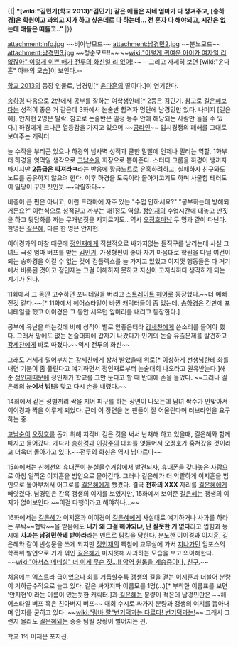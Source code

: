 {{|
'''"[wiki:"김민기(학교 2013)"김민기] 같은 애들은 지네 엄마가 다 챙겨주고, [송하경]은 학원이고 과외고 지가 하고 싶은데로 다 하는데... 전 혼자 다 해야되고, 시간은 없는데 애들은 떠들고.."'''
|}}

attachment:info.jpg
~~비아냥모드~~
attachment:남경민2.jpg
~~분노모드~~
attachment:남경민3.jpg
~~청순모드!!~~ ~~[[wiki:"이렇게 귀여운 아이가 여자일 리 없잖아" 이렇게 이쁜 애가 전투의 화신일 리 없어!]]~~ --그리고 자세히 보면 [wiki:"윤다훈" 아빠의 모습]이 보인다.--

[[학교 2013]]의 등장 인물로, 남경민[* [[윤다훈]]의 딸이다.]이 연기한다.

[[송하경]] 다음으로 2반에서 공부를 잘하는 여학생인데[* 2등은 김민기. 참고로 [[길은혜]]보다는 성적이 좋은 거 같은데 3화에서 논술반 합격자 명단에 남경민만 있다. 나머지 [길은혜], 안지현 2명은 탈락. 참고로 논술반은 일정 등수 안에 해당되는 사람만 들을 수 있다.] 하경에게 크나큰 열등감을 가지고 있으며 ~~[[콩라인]]~~ 입시경쟁의 폐해를 그대로 보여주는 캐릭터. 

늘 수작을 부리곤 있으나 하경의 넘사벽 성적과 쿨한 말빨에 언제나 밀리는 역할. 1화부터 하경을 엿먹일 생각으로 [[고남순]]을 회장으로 뽑아준다. 스터디 그룹을 하경이 쌩까자 따지지만 '''2등급은 짜져라ㅋ'''라는 반응에 황금노트로 유혹하려하고, 실패하자 친구와도 노트를 공유하지 않으려 한다. 이후 하경을 도둑이라 몰아가고기도 하며 사물함 테러도 이 일당이 꾸민 짓인듯.~~악랄하다~~

비중이 큰 편은 아니고, 이런 드라마에 자주 있는 "수업 안하세요?" "공부하는데 방해되거든요?" 이런식으로 성적믿고 까부는 애1정도 역할. [[정인재]]의 수업시간에 대놓고 딴짓을 하고 뒷담화를 까는 무개념짓을 저지르기도.. 역시 [[오정호]]마냥 두 명과 같이 다닌다. 한명은 [[길은혜]], 다른 한 명은 안지현.

이이경과의 마찰 때문에 [[정인재]]에게 직설적으로 싸가지없는 돌직구를 날리는데 사실 그녀도 극성 엄마 버프를 받는 [[김민기]], 가정형편이 좋아 자기 마음대로 학원을 다닐 여건이 되는 송하경을 이길 수 없는 것에 컴플렉스를 늘 가지고 있었고 여지껏 행동들은 다 거기에서 비롯된 것이고 정인재는 그걸 이해하지 못하고 자신이 고지식하다 생각하게 되는 계기가 된다.

11화에서 그 동안 고수하던 포니테일을 버리고 [[스트레이트 헤어]]로 등장했다.~~더 예뻐진것 같다.~~[* 11화에서 헤어스타일이 바뀐 캐릭터들이 좀 있는데, [[송하경]]은 간만에 포니테일을 했고 이이경은 그 동안 세우던 앞머리를 내리고 등장한다.] 

공부에 유난을 떠는것에 비해 성적이 별로 안좋은터라 [[강세찬]]에게 쓴소리를 들어야 했다. 그래서 맘에도 없는 논술대회에 갑자기 나갔다가 민기의 논술 유출문제를 발견하고 [[강세찬]]에게 바로 따졌다.~~역시 전투의 화신~~ 

그래도 거세게 밀어부치는 강세찬에게 상처 받았을때 위로[* 이상하게 선생님한테 화를 내면 기분이 좀 풀린다고 얘기하면서 정인재로부터 논술대회 나오라고 권유받는다.]해 준 [[정인재]]때문에 정인재가 학교를 그만 둔다고 할 때 반대에 손을 들었다. ~~그러나 길은혜의 '''눈에서 빔!'''을 맞고 다시 손을 내렸다.~~

14회에서 같은 성별끼리 짝을 지어 피구를 하는 장면이 나오는데 남녀 짝수가 안맞아서 이이경과 짝을 이루게 되었다. 근데 이 장면을 본 팬들이 잘 어울린다며 러브라인을 요구하는 중.

[[고남순]]이 [[오정호]]를 돕기 위해 지각비 걷은 것을 써서 난처해 하고 있을때, 길은혜와 함께 따지고 들어갔다. 게다가 [[송하경]]과 [[이강주]]의 대화를 엿들어서 오정호가 훔쳐갔을 것이라고 더욱더 몰아가고 있다.~~전투의 화신은 역시 남다르다~~ 

15화에서는 신혜선의 휴대폰이 분실물수거함에서 발견되자, 휴대폰을 갖다놓은 사람으로 아침 일찍온 이지훈을 범인으로 몰아간다. 그러나 길은혜가 더 악랄하게 이지훈을 범인으로 몰아부쳐서 어그로를 [[길은혜]]에게 뺐겼다. 결국 '''천하의 XXX''' 자리를 [[길은혜]]에게 빼앗겼다. 남경민은 간혹 갱생의 여지를 보였지만, 15화에서 보여준 [[길은혜]]는 갱생의 여지가 없어보인다.~~이걸 다행이라고 해야하나...~~

16화에서는 [[길은혜]]가 이지훈과 이이경이 [[길은혜]]에게 사실대로 얘기하거나 사과를 하라는 부탁~~협박~~을 받음에도 '''내가 왜 그걸 해야되냐, 난 잘못한 거 없다'''라고 씹힘과 동시에 '''사과는 남경민한테 받아라'''라는 멘트로 팀킬을 당한다. 분노한 이이경과 이지훈, 길은혜와 같이 반성문을 쓰게 되지만 [[정인재]]의 빡침에 교무실에 가서 [[지나가던]] 엄포스의 학폭위 발언으로 기가 꺾인 [[길은혜]]가 마지못해 사과하는 모습을 보고 의아해한다.
~~[[wiki:"아서스 메네실" 너 이게 무슨 짓...!! 악역 원톱을 계승중이다, 친구.]]~~

처음에는 엑스트라 급이었으나 회를 거듭할수록 갱생의 길을 걷는 이지훈과 더불어 분량이 기하급수적으로 늘고 있다. 같은 싸가지파 이름모를 1명(...)[* 부착한 이름표를 보면 '안지현'이라는 이름이 있는듯한 캐릭터.]과 [[길은혜]]는 분량이 적은데 남경민만은 ~~헤어스타일 버프 혹은 친아버지 버프~~ 매회 수시로 싸가지 분량과 갱생의 여지를 뽑아내며 입지를 굳히고 있다. ~~[[wiki:"람바 랄"변기덕과는 다르다! 변기덕과는!]]~~ 그래서 그런지 몰라도 [[길은혜]]와는 종종 팀킬 상황이 벌어지는 편.

학교 1의 이재은 포지션.
